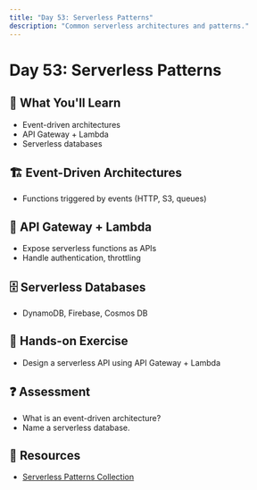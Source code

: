 ```yaml
---
title: "Day 53: Serverless Patterns"
description: "Common serverless architectures and patterns."
---
```


# Day 53: Serverless Patterns

## 🎯 What You'll Learn

- Event-driven architectures
- API Gateway + Lambda
- Serverless databases

## 🏗️ Event-Driven Architectures

- Functions triggered by events (HTTP, S3, queues)

## 🔗 API Gateway + Lambda

- Expose serverless functions as APIs
- Handle authentication, throttling

## 🗄️ Serverless Databases

- DynamoDB, Firebase, Cosmos DB

## 📝 Hands-on Exercise

- Design a serverless API using API Gateway + Lambda

## ❓ Assessment

- What is an event-driven architecture?
- Name a serverless database.

## 🔗 Resources

- [Serverless Patterns Collection](https://serverlessland.com/patterns)
